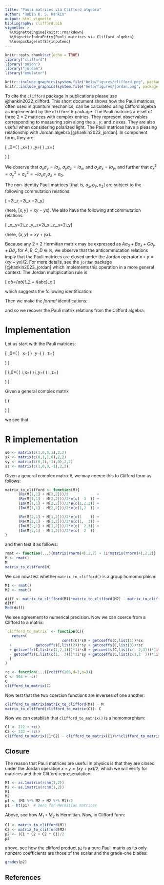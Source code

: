 ```yaml
---
title: "Pauli matrices via Clifford algebra"
author: "Robin K. S. Hankin"
output: html_vignette
bibliography: clifford.bib
vignette: >
  %\VignetteEngine{knitr::rmarkdown}
  %\VignetteIndexEntry{Pauli matrices via Clifford algebra}
  %\usepackage[utf8]{inputenc}
---
```

 

```r
knitr::opts_chunk$set(echo = TRUE)
library("clifford")
library("onion")
library("jordan")
library("emulator")
```

```r
knitr::include_graphics(system.file("help/figures/clifford.png", package = "clifford"))
knitr::include_graphics(system.file("help/figures/jordan.png", package = "jordan"))
```

To cite the `clifford` package in publications please use
@hankin2022_clifford.  This short document shows how the Pauli
matrices, often used in quantum mechanics, can be calculated using
Clifford algebra as implemented by the `clifford` R package.  The
Pauli matrices are set of three $2\times 2$ matrices with complex
entries.  They represent observables corresponding to measuring spin
along the $x,$, $y$, and $z$ axes.  They are also useful when
considering polarized light.  The Pauli matrices have a pleasing
relationship with Jordan algebra [@hankin2023_jordan].  In component
form, they are:

\[
\sigma_0=\left(\begin{matrix}1&0\\0&1\end{matrix}\right)\qquad
\sigma_x=\left(\begin{matrix}0&1\\1&0\end{matrix}\right)\qquad
\sigma_y=\left(\begin{matrix}0&-i\\i&0\end{matrix}\right)\qquad
\sigma_z=\left(\begin{matrix}1&0\\0&-1\end{matrix}\right)
\]

We observe that $\sigma_x\sigma_y=i\sigma_z$,
$\sigma_y\sigma_z=i\sigma_x$, and $\sigma_z\sigma_x=i\sigma_y$, and
further that
$\sigma_x^2=\sigma_y^2=\sigma_z^2=-i\sigma_x\sigma_y\sigma_z=\sigma_0$.

The non-identity Pauli matrices [that is,
$\sigma_x,\sigma_y,\sigma_z$] are subject to the following commutation
relations:

\[
\left[\sigma_x,\sigma_y\right]=2i\sigma_z\qquad
\left[\sigma_y,\sigma_z\right]=2i\sigma_x\qquad
\left[\sigma_z,\sigma_x\right]=2i\sigma_y\]

(here, $\left[x,y\right]=xy-yx$).  We also have the following
anticommutation relations:

\[
\left\lbrace\sigma_x,\sigma_y\right\rbrace=2i\sigma_z\qquad
\left\lbrace\sigma_y,\sigma_z\right\rbrace=2i\sigma_x\qquad
\left\lbrace\sigma_z,\sigma_x\right\rbrace=2i\sigma_y\]

(here, $\left\lbrace x,y\right\rbrace=xy+yx$).

Because any $2\times 2$ Hermitian matrix may be expressed as
$A\sigma_0+B\sigma_x+C\sigma_y+D\sigma_z$ for $A,B,C,D\in\mathbb{R}$,
we observe that the anticommutation relations imply that the Pauli
matrices are closed under the Jordan operator $x\circ y=(xy+yx)/2$.
For more details, see the `jordan` package [@hankin2023_jordan] which
implements this operation in a more general context.  The Jordan
multiplication rule is


\[
\sigma_a\sigma_b=\delta_{ab}I_2 + i\epsilon_{abc}\sigma_c
\]

which suggests the following identification:


\begin{aligned}
\sigma_0&\longleftrightarrow 1\\
\sigma_x&\longleftrightarrow e_1\\
\sigma_y&\longleftrightarrow e_2\\
\sigma_z&\longleftrightarrow e_3\\
\end{aligned}

Then we make the _formal_ identifications:

\begin{aligned}
i\sigma_x&\longleftrightarrow e_2e_3\\
i\sigma_y&\longleftrightarrow e_3e_1\\
i\sigma_z&\longleftrightarrow e_1e_2\\
\end{aligned}

and so we recover the Pauli matrix relations from the Clifford
algebra.


# Implementation

Let us start with the Pauli matrices:



\[
\sigma_0=\left(\begin{matrix}1&0\\0&1\end{matrix}\right)\qquad
\sigma_x=\left(\begin{matrix}0&1\\1&0\end{matrix}\right)\qquad
\sigma_y=\left(\begin{matrix}0&-i\\i&0\end{matrix}\right)\qquad
\sigma_z=\left(\begin{matrix}1&0\\0&-1\end{matrix}\right)
\]


\[
i\sigma_0=\left(\begin{matrix}i&0\\0&i\end{matrix}\right)\qquad
i\sigma_x=\left(\begin{matrix}0&i\\i&0\end{matrix}\right)\qquad
i\sigma_y=\left(\begin{matrix}0&1\\-1&0\end{matrix}\right)\qquad
i\sigma_z=\left(\begin{matrix}i&0\\0&-i\end{matrix}\right)
\]


Given a general complex matrix

\[
\left(\begin{matrix}
\alpha  +\beta i  &  \gamma+\delta i\\
\epsilon+\zeta i  &  \eta+\theta i  
\end{matrix}\right)
\]

we see that

\begin{eqnarray}
\sigma_0&=(\alpha+\eta)/2\qquad i\sigma_0=(\beta+\theta)/2\\
\sigma_x&=(\gamma+\epsilon)/2\qquad i\sigma_x=(\delta+\xi)/2\\
\sigma_y&=(\gamma-\epsilon)/2\qquad i\sigma_x=(\delta-\xi)/2\\
\sigma_z&=(\alpha-\eta)/2\qquad i\sigma_z=(\beta-\theta)/2\\
\end{eqnarray}

# R implementation



```r
s0 <- matrix(c(1,0,0,1),2,2)
sx <- matrix(c(0,1,1,0),2,2)
sy <- matrix(c(0,1i,-1i,0),2,2)
sz <- matrix(c(1,0,0,-1),2,2)
```

Given a general complex matrix `M`, we may coerce this to Clifford
form as follows:

```r
matrix_to_clifford <- function(M){
      (Re(M[1,1] + M[2,2]))/2             + 
      (Re(M[1,1] - M[2,2]))/2*e(c(  3  )) +
      (Im(M[1,1] + M[2,2]))/2*e(c(1,2,3)) + 
      (Im(M[1,1] - M[2,2]))/2*e(c(1,2  )) +

      (Re(M[2,1] + M[1,2]))/2*e(c(1    )) + 
      (Re(M[2,1] - M[1,2]))/2*e(c(1,  3)) +
      (Im(M[2,1] + M[1,2]))/2*e(c(  2,3)) + 
      (Im(M[2,1] - M[1,2]))/2*e(c(  2  ))
}
```

and then test it as follows:

```r
rmat <- function(...){matrix(rnorm(4),2,2) + 1i*matrix(rnorm(4),2,2)}
M <- rmat()
M
matrix_to_clifford(M)
```

We can now test whether `matrix_to_clifford()` is a group
homomorphism:

```r
M1 <- rmat()
M2 <- rmat()

diff <- matrix_to_clifford(M1)*matrix_to_clifford(M2) - matrix_to_clifford(M1 %*% M2)
diff
Mod(diff)
```

We see agreement to numerical precision.  Now we can coerce from a
Clifford to a matrix:

```r
`clifford_to_matrix` <- function(C){
   return(
                          const(C)*s0 + getcoeffs(C,list(1))*sx 
  +           getcoeffs(C,list(2))*sy + getcoeffs(C,list(3))*sz
  + getcoeffs(C,list(c(1,2,3)))*1i*s0 + getcoeffs(C,list(c(  2,3)))*1i*sx 
  - getcoeffs(C,list(c(1,  3)))*1i*sy + getcoeffs(C,list(c(1,2  )))*1i*sz
  )
} 
```

```r
rc <- function(...){rcliff(100,d=3,g=3)}
C <- 104 + rc()
C
clifford_to_matrix(C)
```

Now test that the two coercion functions are inverses of one another:

```r
clifford_to_matrix(matrix_to_clifford(M)) - M 
matrix_to_clifford(clifford_to_matrix(C))- C
```

Now we can establish that  `clifford_to_matrix()` is a homomorphism:

```r
C1 <- 222 + rc()
C2 <- 333 + rc()
clifford_to_matrix(C1*C2) - clifford_to_matrix(C1)%*%clifford_to_matrix(C2)
```

## Closure

The reason that Pauli matrices are useful in physics is that they are
closed under the Jordan operation $x\circ y=(xy+yx)/2$, which we will
verify for matrices and their Clifford represenatation.

```r
M1 <- as.1matrix(rchm(1,2))
M2 <- as.1matrix(rchm(1,2))
M1
M2
p1 <- (M1 %*% M2 + M2 %*% M1)/2
p1 - ht(p1)  # zero for Hermitian matrices
```

Above, see how $M_1\circ M_2$ is Hermitian.  Now, in Clifford form:

```r
C1 <- matrix_to_clifford(M1)
C2 <- matrix_to_clifford(M2)
p2 <- (C1 * C2 + C2 * C1)/2
p2
```

above, see how the clifford product `p2` is a pure Pauli matrix as its
only nonzero coefficients are those of the scalar and the grade-one blades:

```r
grades(p2)
```


## References
